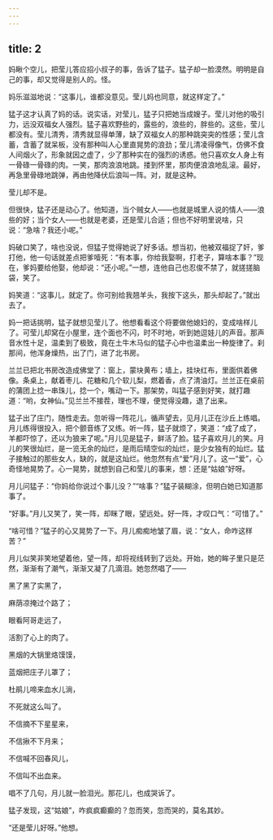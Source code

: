 ```yaml
---
---
---
```

title: 2
---



妈瞅个空儿，把莹儿答应招小叔子的事，告诉了猛子。猛子却一脸漠然。明明是自己的事，却又觉得是别人的。怪。

妈乐滋滋地说：“这事儿，谁都没意见。莹儿妈也同意，就这样定了。”

猛子这才认真了妈的话。说实话，对莹儿，猛子只把她当成嫂子。莹儿对他的吸引力，远没双福女人强烈。猛子喜欢野些的，露些的，浪些的，胖些的。这些，莹儿都没有。莹儿清秀，清秀就显得单薄，缺了双福女人的那种跳突突的性感；莹儿含蓄，含蓄了就呆板，没有那种叫人心里直晃势的浪劲；莹儿清凌得像气，仿佛不食人间烟火了，形象就因之虚了，少了那种实在的强烈的诱惑。他只喜欢女人身上有一骨碌一骨碌的肉。一笑，那肉浪浪地跳。搂到怀里，那肉便浪浪地乱滚。最好，再急里骨碌地跳弹，再由他降伏后浪叫一阵。对，就是这种。

莹儿却不是。

但很快，猛子还是动心了。他知道，当个贼女人——也就是城里人说的情人——浪些的好；当个女人——也就是老婆，还是莹儿合适；但也不好明里说啥，只说：“急啥？我还小呢。”

妈破口笑了，啥也没说，但猛子觉得她说了好多话。想当初，他被双福捉了奸，爹打他，他一句话就差点把爹噎死：“有本事，你给我娶啊，打老子，算啥本事？”现在，爹妈要给他娶，他却说：“还小呢。”一想，连他自己也忍俊不禁了，就搓搓脑袋，笑了。

妈笑道：“这事儿，就定了。你可别给我翘羊头，我按下这头，那头却起了。”就出去了。

妈一把话挑明，猛子就想见莹儿了。他想看看这个将要做他媳妇的，变成啥样儿了。可莹儿却窝在小屋里，连个面也不闪，时不时地，听到她逗娃儿的声音。那声音水性十足，温柔到了极致，竟在土牛木马似的猛子心中也温柔出一种旋律了。刹那间，他浑身燥热，出了门，进了北书房。

兰兰已把北书房改造成佛堂了：窗上，蒙块黄布；墙上，挂块红布，里面供着佛像。条桌上，献着枣儿、花糖和几个软儿梨，燃着香，点了清油灯。兰兰正在桌前的蒲团上捻一串珠儿，捻一个，嘴动一下。那架势，叫猛子感到好笑，就打趣道：“哟，女神仙。”见兰兰不接茬，理也不理，便觉得没趣，退了出来。

猛子出了庄门，随性走去。忽听得一阵花儿，循声望去，见月儿正在沙丘上练唱。月儿练得很投入，把个颤音练了又练。听一阵，猛子就烦了，笑道：“成了成了，羊都吓惊了，还以为狼来了呢。”月儿见是猛子，鲜活了脸。猛子喜欢月儿的笑。月儿的笑很灿烂，是一览无余的灿烂，是雨后晴空似的灿烂，是少女独有的灿烂。猛子接触过的那些女人，缺的，就是这灿烂。他忽然有点“爱”月儿了。这一“爱”，心奇怪地晃势了。心一晃势，就想到自己和莹儿的事来，想：还是“姑娘”好呀。

月儿问猛子：“你妈给你说过个事儿没？”“啥事？”猛子装糊涂，但明白她已知道那事了。

“好事。”月儿又笑了，笑一阵，却眯了眼，望远处。好一阵，才叹口气：“可惜了。”

“啥可惜？”猛子的心又晃势了一下。月儿痴痴地皱了眉，说：“女人，命咋这样苦？”

月儿似笑非笑地望着他，望一阵，却将视线转到了远处。开始，她的眸子里只是茫然，渐渐有了潮气，渐渐又凝了几滴泪。她忽然唱了——

黑了黑了实黑了，

麻荫凉掩过个路了；

眼看阿哥走远了，

活割了心上的肉了。

黑烟的大锅里烙馍馍，

蓝烟把庄子儿罩了；

杜鹃儿啼来血水儿淌，

不死就这么叫了。

不信摘不下星星来，

不信揪不下月来；

不信喊不回春风儿，

不信叫不出血来。

唱不了几句，月儿就一脸泪光。那花儿，也成哭诉了。

猛子发现，这“姑娘”，咋疯疯癫癫的？忽而笑，忽而哭的，莫名其妙。

“还是莹儿好呀。”他想。